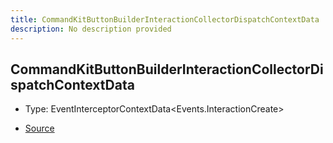 ```yaml
---
title: CommandKitButtonBuilderInteractionCollectorDispatchContextData
description: No description provided
---
```


## CommandKitButtonBuilderInteractionCollectorDispatchContextData

- Type: EventInterceptorContextData\<Events.InteractionCreate>

- [Source](https://github.com/underctrl-io/commandkit/blob/141d1404ab18a8e659209a0fab65466bf3b6dd85/packages/commandkit/src/components/v1/button/ButtonKit.ts#L46)